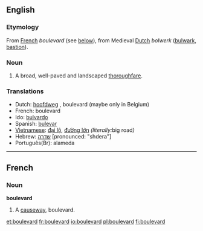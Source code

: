 ==English==

===Etymology===
From [[French]] ''boulevard'' (see [[Boulevard#French|below]]), from Medieval [[Dutch]] ''bolwerk'' ([[bulwark]], [[bastion]]).

===Noun===
{{en-noun-reg}}

# A broad, well-paved and landscaped [[thoroughfare]].

===Translations===
{{top}}
*Dutch: [[hoofdweg]] {{m}}, boulevard {{m}} (maybe only in Belgium)
*French: boulevard {{m}}
*Ido: [[bulvardo]]
*Spanish: [[bulevar]] {{m}}
*[[Vietnamese]]: [[đại lộ]], [[đường lớn]] ''(literally: ''big road'')''
*Hebrew: [[שדרה]] [pronounced: "shdera"] {{f}}
*Português(Br): {{s}}{{m}} alameda
{{bottom}}
----

==French==
===Noun===
'''boulevard''' {{m}}
# A [[causeway]], boulevard.

[[et:boulevard]]
[[fr:boulevard]]
[[io:boulevard]]
[[pl:boulevard]]
[[fi:boulevard]]
